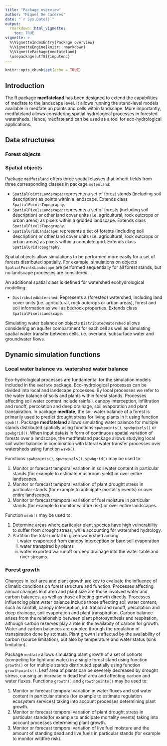 ```yaml
---
title: "Package overview"
author: "Miquel De Caceres"
date: "`r Sys.Date()`"
output: 
  rmarkdown::html_vignette:
    toc: TRUE
vignette: >
  %\VignetteIndexEntry{Package overview}
  %\VignetteEngine{knitr::rmarkdown}
  %\VignettePackage{medfateland}
  \usepackage[utf8]{inputenc}
---
```


```r
knitr::opts_chunk$set(echo = TRUE)
```

## Introduction

The R package **medfateland** has been designed to extend the capabilities of medfate to the landscape level. It allows running the stand-level models available in medfate on points and cells within landscape. More importantly, medfateland allows considering spatial hydrological processes in forested watersheds. Hence, medfateland can be used as a tool for eco-hydrological applications.   

## Data structures

### Forest objects

### Spatial objects
Package `medfateland` offers three spatial classes that inherit fields from three corresponding classes in package `meteoland`:

* `SpatialPointsLandscape`: represents a set of forest stands (including soil description) as points within a landscape. Extends class `SpatialPointsTopography`.
* `SpatialPixelsLandscape`: represents a set of forests (including soil description) or other land cover units (i.e. agricultural, rock outcrops or urban areas) as pixels within a gridded landscape. Extends class `SpatialPixelsTopography`.
* `SpatialGridLandscape`: represents a set of forests (including soil description) or other land cover units (i.e. agricultural, rock outcrops or urban areas) as pixels within a complete grid. Extends class `SpatialGridTopography`.

Spatial objects allow simulations to be performed more easily for a set of forests distributed spatially. For example, simulations on objects `SpatialPointsLandscape` are performed sequentially for all forest stands, but no landscape processes are considered. 

An additional spatial class is defined for watershed ecohydrological modelling:

* `DistributedWatershed`: Represents a (forested) watershed, including land cover units (i.e. agricultural, rock outcrops or urban areas), forest and soil information as well as bedrock properties. Extends class `SpatialPixelsLandscape`.

Simulating water balance on objects `DistributedWatershed` allows considering an aquifer compartment for each cell as well as simulating spatial water transfer between cells, i.e. overland, subsurface water and groundwater flows.

## Dynamic simulation functions
### Local water balance vs. watershed water balance

Eco-hydrological processes are fundamental for the simulation models included in the `medfate` package. Eco-hydrological processes can be divided into local and landscape processes. By local processes we refer to the water balance of soils and plants within forest stands. Processes affecting soil water content include rainfall, canopy interception, infiltration and runoff, percolation and deep drainage, soil evaporation and plant transpiration. In package **medfate**, the soil water balance of a forest is primarily used to predict drought stress for living plants in it using function  `spwb()`. Package **medfateland**  allows simulating water balance for multiple stands distributed spatially using functions `spwbpoints()`, `spwbpixels()`  or `spwbgrid()`. When input data is in form of continuous spatial variation of forests over a landscape, the medfateland package allows studying local soil water balance in combination with lateral water transfer processes over watersheds using function `wswb()`. 


Functions `spwbpoints()`, `spwbpixels()`, `spwbgrid()`  may be used to:

1. Monitor or forecast temporal variation in soil water content in particular stands (for example to estimate mushroom yield) or over entire landscapes.
2. Monitor or forecast temporal variation of plant drought stress in particular stands (for example to anticipate mortality events) or over entire landscapes.
3. Monitor or forecast temporal variation of fuel moisture in particular stands (for example to monitor wildfire risk) or over entire landscapes.

Function `wswb()` may be used to:

1. Determine areas where particular plant species have high vulnerability to suffer from drought stress, while accounting for watershed hydrology.
2. Partition the total rainfall in given watershed among: 
    i) water evaporated from canopy interception or bare soil evaporation
    ii) water transpired by plants
    iii) water exported via runoff or deep drainage into the water table and river streams.

### Forest growth

Changes in leaf area and plant growth are key to evaluate the influence of climatic conditions on forest structure and function. Processes affecting annual changes leaf area and plant size are those involved water and carbon balances, as well as those affecting growth directly. Processes influencing plant water balance include those affecting soil water content, such as rainfall, canopy interception, infiltration and runoff, percolation and deep drainage, soil evaporation and plant transpiration. Carbon balance arises from the relationship between plant photosynthesis and respiration, although carbon reserves play a role in the availabity of carbon for growth. Water and carbon balances are coupled through the regulation of transpiration done by stomata. Plant growth is affected by the availability of carbon (source limitation), but also by temperature and water status (sink limitation). 

Package `medfate` allows simulating plant growth of a set of cohorts (competing for light and water) in a single forest stand using function `growth()` or for multiple stands distributed spatially using function `growthpoints()`. Leaf area of plants can be severely decreased by drought stress, causing an increase in dead leaf area and affecting carbon and water fluxes. Functions `growth()` and `growthpoints()` may be used to:

1. Monitor or forecast temporal variation in water fluxes and soil water content in particular stands (for example to estimate regulation ecosystem services) taking into account processes determining plant growth.
2. Monitor or forecast temporal variation of plant drought stress in particular stands(for example to anticipate mortality events) taking into account processes determining plant growth.
3. Monitor or forecast temporal variation of live fuel moisture and the amount of standing dead and live fuels in particular stands (for example to monitor wildfire risk).
